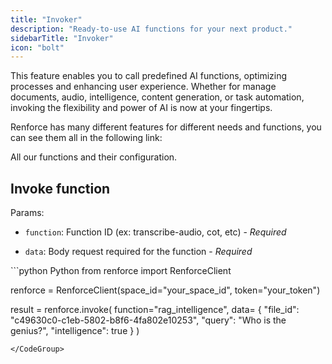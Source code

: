 ```yaml
---
title: "Invoker"
description: "Ready-to-use AI functions for your next product."
sidebarTitle: "Invoker"
icon: "bolt"
---
```


This feature enables you to call predefined AI functions, optimizing processes and enhancing user experience. Whether for manage documents, audio, intelligence, content generation, or task automation, invoking the flexibility and power of AI is now at your fingertips.

Renforce has many different features for different needs and functions, you can see them all in the following link:

<Card title="Functions" icon="bolt">
  All our functions and their configuration.
</Card>

## Invoke function

Params:

* `function`: Function ID (ex: transcribe-audio, cot, etc) - *Required*

* `data`: Body request required for the function - *Required*

<CodeGroup>
  ```python Python
  from renforce import RenforceClient

  renforce = RenforceClient(space_id="your_space_id", token="your_token")

  result = renforce.invoke(
    function="rag_intelligence",
    data= {
      "file_id": "c49630c0-c1eb-5802-b8f6-4fa802e10253",
      "query": "Who is the genius?",
      "intelligence": true
    }
  )
  ```
</CodeGroup>